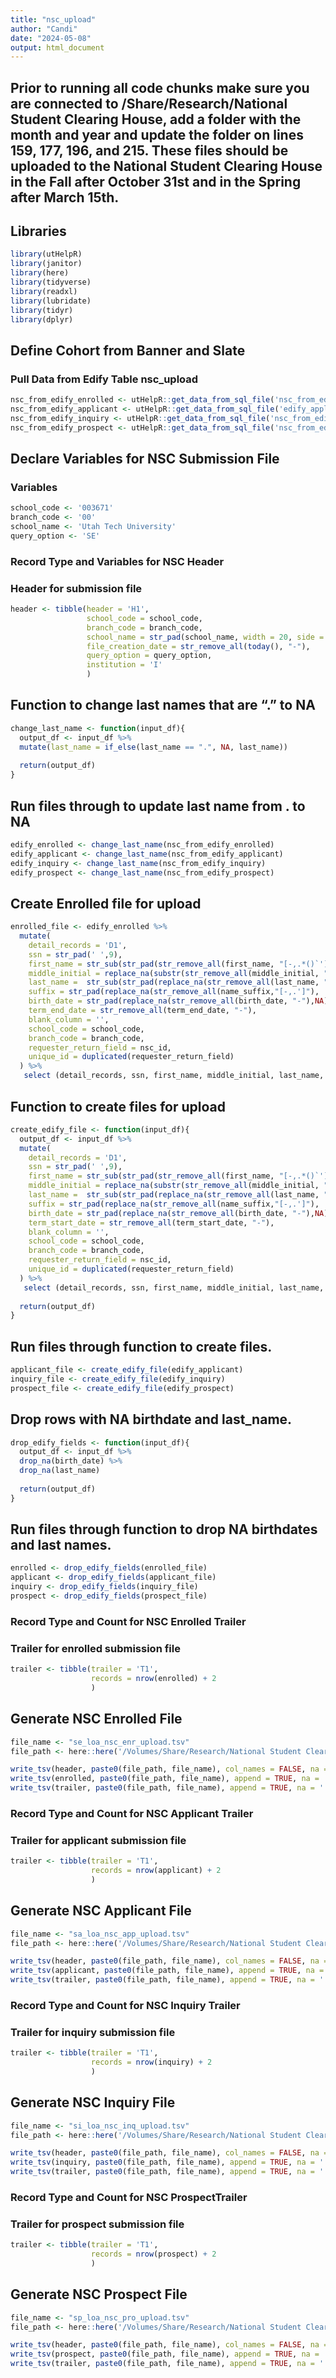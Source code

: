 ```yaml
---
title: "nsc_upload"
author: "Candi"
date: "2024-05-08"
output: html_document
---
```


## Prior to running all code chunks make sure you are connected to /Share/Research/National Student Clearing House, add a folder with the month and year and update the folder on lines 159, 177, 196, and 215.  These files should be uploaded to the National Student Clearing House in the Fall after October 31st and in the Spring after March 15th.

## Libraries
```r
library(utHelpR)
library(janitor)
library(here)
library(tidyverse)
library(readxl)
library(lubridate)
library(tidyr)
library(dplyr)
```

## Define Cohort from Banner and Slate
### Pull Data from Edify Table nsc_upload
```r
nsc_from_edify_enrolled <- utHelpR::get_data_from_sql_file('nsc_from_edify_enrolled.sql','edify','project')
nsc_from_edify_applicant <- utHelpR::get_data_from_sql_file('edify_applicant.sql','edify','project')
nsc_from_edify_inquiry <- utHelpR::get_data_from_sql_file('nsc_from_edify_inquiry.sql','edify','project')
nsc_from_edify_prospect <- utHelpR::get_data_from_sql_file('nsc_from_edify_prospect.sql','edify','project')
```

## Declare Variables for NSC Submission File
### Variables
```r
school_code <- '003671'
branch_code <- '00'
school_name <- 'Utah Tech University'
query_option <- 'SE'
```

### Record Type and Variables for NSC Header
### Header for submission file
```r
header <- tibble(header = 'H1',
                 school_code = school_code,
                 branch_code = branch_code,
                 school_name = str_pad(school_name, width = 20, side = "right"),
                 file_creation_date = str_remove_all(today(), "-"),
                 query_option = query_option,
                 institution = 'I'
                 )
```


## Function to change last names that are "." to NA
```r
change_last_name <- function(input_df){
  output_df <- input_df %>% 
  mutate(last_name = if_else(last_name == ".", NA, last_name))
  
  return(output_df)
}
```

## Run files through to update last name from . to NA
```r
edify_enrolled <- change_last_name(nsc_from_edify_enrolled)
edify_applicant <- change_last_name(nsc_from_edify_applicant)
edify_inquiry <- change_last_name(nsc_from_edify_inquiry)
edify_prospect <- change_last_name(nsc_from_edify_prospect)
```


## Create Enrolled file for upload
```r
enrolled_file <- edify_enrolled %>% 
  mutate(
    detail_records = 'D1',
    ssn = str_pad(' ',9),
    first_name = str_sub(str_pad(str_remove_all(first_name, "[-,.*()`']"), 20, side = 'right'), 1, 20),
    middle_initial = replace_na(substr(str_remove_all(middle_initial, "."), 1, 1), ''),
    last_name =  str_sub(str_pad(replace_na(str_remove_all(last_name, "[-,.*()`']"), NA), 20, side = 'right'), 1, 20),
    suffix = str_pad(replace_na(str_remove_all(name_suffix,"[-,.']"), ''), 5, side = 'right'), 
    birth_date = str_pad(replace_na(str_remove_all(birth_date, "-"),NA), 18 , side = 'left'),
    term_end_date = str_remove_all(term_end_date, "-"),
    blank_column = '',
    school_code = school_code,
    branch_code = branch_code,
    requester_return_field = nsc_id,
    unique_id = duplicated(requester_return_field)
  ) %>%
   select (detail_records, ssn, first_name, middle_initial, last_name, suffix, birth_date, term_end_date, blank_column, school_code, branch_code, requester_return_field)
```

## Function to create files for upload
```r
create_edify_file <- function(input_df){
  output_df <- input_df %>% 
  mutate(
    detail_records = 'D1',
    ssn = str_pad(' ',9),
    first_name = str_sub(str_pad(str_remove_all(first_name, "[-,.*()`']"), 20, side = 'right'), 1, 20),
    middle_initial = replace_na(substr(str_remove_all(middle_initial, "."), 1, 1), ''),
    last_name =  str_sub(str_pad(replace_na(str_remove_all(last_name, "[-,.*()`']"), NA), 20, side = 'right'), 1, 20),
    suffix = str_pad(replace_na(str_remove_all(name_suffix,"[-,.']"), ''), 5, side = 'right'), 
    birth_date = str_pad(replace_na(str_remove_all(birth_date, "-"),NA), 18 , side = 'left'),
    term_start_date = str_remove_all(term_start_date, "-"),
    blank_column = '',
    school_code = school_code,
    branch_code = branch_code,
    requester_return_field = nsc_id,
    unique_id = duplicated(requester_return_field)
  ) %>%
   select (detail_records, ssn, first_name, middle_initial, last_name, suffix, birth_date, term_start_date, blank_column, school_code, branch_code, requester_return_field)
  
  return(output_df)
}
```

## Run files through function to create files.
```r
applicant_file <- create_edify_file(edify_applicant)
inquiry_file <- create_edify_file(edify_inquiry)
prospect_file <- create_edify_file(edify_prospect)
```

## Drop rows with NA birthdate and last_name.
```r
drop_edify_fields <- function(input_df){
  output_df <- input_df %>% 
  drop_na(birth_date) %>% 
  drop_na(last_name) 
 
  return(output_df)
}
```

## Run files through function to drop NA birthdates and last names.
```r
enrolled <- drop_edify_fields(enrolled_file)
applicant <- drop_edify_fields(applicant_file)
inquiry <- drop_edify_fields(inquiry_file)
prospect <- drop_edify_fields(prospect_file)
```



### Record Type and Count for NSC Enrolled Trailer
### Trailer for enrolled submission file
```r
trailer <- tibble(trailer = 'T1',
                  records = nrow(enrolled) + 2
                  )
```

## Generate NSC Enrolled File
```r
file_name <- "se_loa_nsc_enr_upload.tsv"
file_path <- here::here('/Volumes/Share/Research/National Student Clearing House/202440/')

write_tsv(header, paste0(file_path, file_name), col_names = FALSE, na = '')
write_tsv(enrolled, paste0(file_path, file_name), append = TRUE, na = '')
write_tsv(trailer, paste0(file_path, file_name), append = TRUE, na = '')
```


### Record Type and Count for NSC Applicant Trailer
### Trailer for applicant submission file
```r
trailer <- tibble(trailer = 'T1',
                  records = nrow(applicant) + 2
                  )
```

## Generate NSC Applicant File
```r
file_name <- "sa_loa_nsc_app_upload.tsv"
file_path <- here::here('/Volumes/Share/Research/National Student Clearing House/202440/')

write_tsv(header, paste0(file_path, file_name), col_names = FALSE, na = '')
write_tsv(applicant, paste0(file_path, file_name), append = TRUE, na = '')
write_tsv(trailer, paste0(file_path, file_name), append = TRUE, na = '')
```


### Record Type and Count for NSC Inquiry Trailer
### Trailer for inquiry submission file
```r
trailer <- tibble(trailer = 'T1',
                  records = nrow(inquiry) + 2
                  )
```

## Generate NSC Inquiry File
```r
file_name <- "si_loa_nsc_inq_upload.tsv"
file_path <- here::here('/Volumes/Share/Research/National Student Clearing House/202440/')

write_tsv(header, paste0(file_path, file_name), col_names = FALSE, na = '')
write_tsv(inquiry, paste0(file_path, file_name), append = TRUE, na = '')
write_tsv(trailer, paste0(file_path, file_name), append = TRUE, na = '')
```


### Record Type and Count for NSC ProspectTrailer
### Trailer for prospect submission file
```r
trailer <- tibble(trailer = 'T1',
                  records = nrow(prospect) + 2
                  )
```

## Generate NSC Prospect File
```r
file_name <- "sp_loa_nsc_pro_upload.tsv"
file_path <- here::here('/Volumes/Share/Research/National Student Clearing House/202440/')

write_tsv(header, paste0(file_path, file_name), col_names = FALSE, na = '')
write_tsv(prospect, paste0(file_path, file_name), append = TRUE, na = '')
write_tsv(trailer, paste0(file_path, file_name), append = TRUE, na = '')
```

